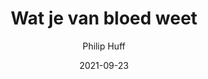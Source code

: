 ---
title: "Wat je van bloed weet"
author: "Philip Huff"
slug: wat-je-van-bloed-weet
excerpt: ""
subcategory: "Book"
date: "2021-09-23"
---